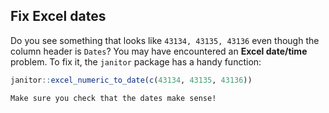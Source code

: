 ## Fix Excel dates

Do you see something that looks like `43134, 43135, 43136` even though the column header is `Dates`? You may have encountered an **Excel date/time** problem. To fix it, the `janitor` package has a handy function:
    
```r
janitor::excel_numeric_to_date(c(43134, 43135, 43136))
```

```block
Make sure you check that the dates make sense!
```
